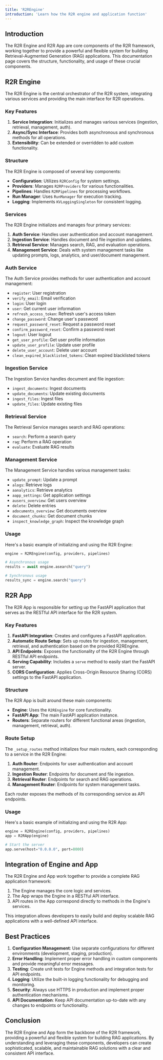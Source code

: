 ```yaml
---
title: 'R2REngine'
introduction: 'Learn how the R2R engine and application function'
---
```


## Introduction

The R2R Engine and R2R App are core components of the R2R framework, working together to provide a powerful and flexible system for building Retrieval-Augmented Generation (RAG) applications. This documentation page covers the structure, functionality, and usage of these crucial components.

## R2R Engine

The R2R Engine is the central orchestrator of the R2R system, integrating various services and providing the main interface for R2R operations.

### Key Features

1. **Service Integration**: Initializes and manages various services (ingestion, retrieval, management, auth).
2. **Async/Sync Interface**: Provides both asynchronous and synchronous methods for all operations.
3. **Extensibility**: Can be extended or overridden to add custom functionality.

### Structure

The R2R Engine is composed of several key components:

- **Configuration**: Utilizes `R2RConfig` for system settings.
- **Providers**: Manages `R2RProviders` for various functionalities.
- **Pipelines**: Handles `R2RPipelines` for processing workflows.
- **Run Manager**: Uses `RunManager` for execution tracking.
- **Logging**: Implements `KVLoggingSingleton` for consistent logging.

### Services

The R2R Engine initializes and manages four primary services:

1. **Auth Service**: Handles user authentication and account management.
2. **Ingestion Service**: Handles document and file ingestion and updates.
3. **Retrieval Service**: Manages search, RAG, and evaluation operations.
4. **Management Service**: Deals with system management tasks like updating prompts, logs, analytics, and user/document management.

### Auth Service

The Auth Service provides methods for user authentication and account management:

- `register`: User registration
- `verify_email`: Email verification
- `login`: User login
- `user`: Get current user information
- `refresh_access_token`: Refresh user's access token
- `change_password`: Change user's password
- `request_password_reset`: Request a password reset
- `confirm_password_reset`: Confirm a password reset
- `logout`: User logout
- `get_user_profile`: Get user profile information
- `update_user_profile`: Update user profile
- `delete_user_account`: Delete user account
- `clean_expired_blacklisted_tokens`: Clean expired blacklisted tokens

### Ingestion Service

The Ingestion Service handles document and file ingestion:

- `ingest_documents`: Ingest documents
- `update_documents`: Update existing documents
- `ingest_files`: Ingest files
- `update_files`: Update existing files

### Retrieval Service

The Retrieval Service manages search and RAG operations:

- `search`: Perform a search query
- `rag`: Perform a RAG operation
- `evaluate`: Evaluate RAG results

### Management Service

The Management Service handles various management tasks:

- `update_prompt`: Update a prompt
- `alogs`: Retrieve logs
- `aanalytics`: Retrieve analytics
- `aapp_settings`: Get application settings
- `ausers_overview`: Get users overview
- `delete`: Delete entries
- `adocuments_overview`: Get documents overview
- `document_chunks`: Get document chunks
- `inspect_knowledge_graph`: Inspect the knowledge graph

### Usage

Here's a basic example of initializing and using the R2R Engine:

```python
engine = R2REngine(config, providers, pipelines)

# Asynchronous usage
results = await engine.asearch("query")

# Synchronous usage
results_sync = engine.search("query")
```

## R2R App

The R2R App is responsible for setting up the FastAPI application that serves as the RESTful API interface for the R2R system.

### Key Features

1. **FastAPI Integration**: Creates and configures a FastAPI application.
2. **Automatic Route Setup**: Sets up routes for ingestion, management, retrieval, and authentication based on the provided R2REngine.
3. **API Endpoints**: Exposes the functionality of the R2R Engine through RESTful API endpoints.
4. **Serving Capability**: Includes a `serve` method to easily start the FastAPI server.
5. **CORS Configuration**: Applies Cross-Origin Resource Sharing (CORS) settings to the FastAPI application.

### Structure

The R2R App is built around these main components:

- **Engine**: Uses the `R2REngine` for core functionality.
- **FastAPI App**: The main FastAPI application instance.
- **Routers**: Separate routers for different functional areas (ingestion, management, retrieval, auth).

### Route Setup

The `_setup_routes` method initializes four main routers, each corresponding to a service in the R2R Engine:

1. **Auth Router**: Endpoints for user authentication and account management.
2. **Ingestion Router**: Endpoints for document and file ingestion.
3. **Retrieval Router**: Endpoints for search and RAG operations.
4. **Management Router**: Endpoints for system management tasks.

Each router exposes the methods of its corresponding service as API endpoints.

### Usage

Here's a basic example of initializing and using the R2R App:

```python
engine = R2REngine(config, providers, pipelines)
app = R2RApp(engine)

# Start the server
app.serve(host="0.0.0.0", port=8000)
```

## Integration of Engine and App

The R2R Engine and App work together to provide a complete RAG application framework:

1. The Engine manages the core logic and services.
2. The App wraps the Engine in a RESTful API interface.
3. API routes in the App correspond directly to methods in the Engine's services.

This integration allows developers to easily build and deploy scalable RAG applications with a well-defined API interface.

## Best Practices

1. **Configuration Management**: Use separate configurations for different environments (development, staging, production).
2. **Error Handling**: Implement proper error handling in custom components and provide meaningful error messages.
3. **Testing**: Create unit tests for Engine methods and integration tests for API endpoints.
4. **Logging**: Utilize the built-in logging functionality for debugging and monitoring.
5. **Security**: Always use HTTPS in production and implement proper authentication mechanisms.
6. **API Documentation**: Keep API documentation up-to-date with any changes to endpoints or functionality.

## Conclusion

The R2R Engine and App form the backbone of the R2R framework, providing a powerful and flexible system for building RAG applications. By understanding and leveraging these components, developers can create sophisticated, scalable, and maintainable RAG solutions with a clear and consistent API interface.
